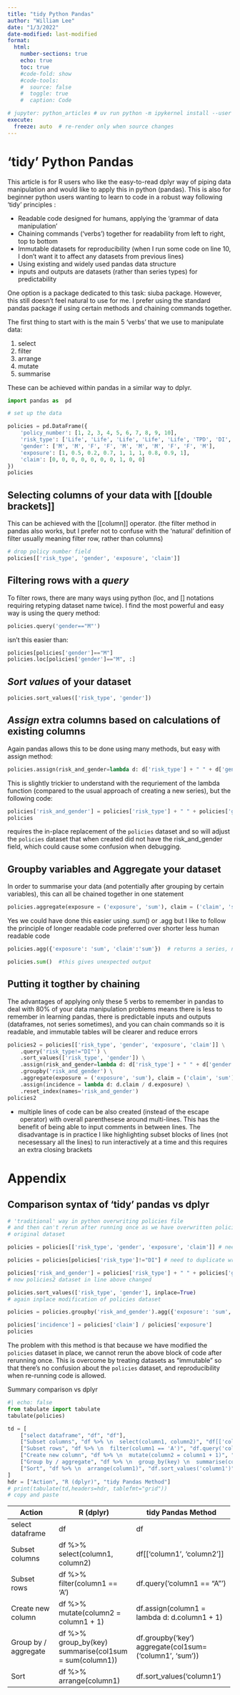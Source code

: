 ```yaml
---
title: "tidy Python Pandas"
author: "William Lee"
date: "1/3/2022"
date-modified: last-modified
format: 
  html:
    number-sections: true
    echo: true
    toc: true
    #code-fold: show
    #code-tools:
    #  source: false
    #  toggle: true
    #  caption: Code

# jupyter: python_articles # uv run python -m ipykernel install --user --name python_articles
execute:
  freeze: auto  # re-render only when source changes
---
```


# ‘tidy’ Python Pandas

This article is for R users who like the easy-to-read dplyr way of piping data manipulation and would like to apply this in python (pandas).
This is also for beginner python users wanting to learn to code in a robust way following ‘tidy’ principles :

- Readable code designed for humans, applying the 'grammar of data manipulation'
- Chaining commands ('verbs') together for readability from left to right, top to bottom
- Immutable datasets for reproducibility (when I run some code on line 10, I don’t want it to affect any datasets from previous lines)
- Using existing and widely used pandas data structure
- inputs and outputs are datasets (rather than series types) for predictability

One option is a package dedicated to this task: siuba package. However, this still doesn’t feel natural to use for me. I prefer using the standard pandas package if using certain methods and chaining commands together.

The first thing to start with is the main 5 'verbs' that we use to manipulate data:

1. select
2. filter
3. arrange
4. mutate
5. summarise

These can be achieved within pandas in a similar way to dplyr.

```python
import pandas as  pd

# set up the data

policies = pd.DataFrame({
    'policy_number': [1, 2, 3, 4, 5, 6, 7, 8, 9, 10],
    'risk_type': ['Life', 'Life', 'Life', 'Life', 'Life', 'TPD', 'DI', 'TPD', 'DI', 'Trauma'],
    'gender': ['M', 'M', 'F', 'F', 'M', 'M', 'M', 'F', 'F', 'M'],
    'exposure': [1, 0.5, 0.2, 0.7, 1, 1, 1, 0.8, 0.9, 1],
    'claim': [0, 0, 0, 0, 0, 0, 0, 1, 0, 0]
})
policies
```

## Selecting columns of your data with **[[double brackets]]**
This can be achieved with the [[column]] operator. (the filter method in pandas 
also works, but I prefer not to confuse with the 'natural' definition of filter
usually meaning filter row, rather than columns)

```python
# drop policy number field
policies[['risk_type', 'gender', 'exposure', 'claim']]
```

## Filtering rows with a ***query***

To filter rows, there are many ways using python (loc, and [] notations requiring retyping dataset name twice). I find the most powerful and easy way is using the query method:

```python
policies.query('gender=="M"')
```

isn't this easier than:

```python
policies[policies['gender']=="M"]
policies.loc[policies['gender']=="M", :]
```

## ***Sort values*** of your dataset

```python
policies.sort_values(['risk_type', 'gender'])
```

## ***Assign*** extra columns based on calculations of existing columns

Again pandas allows this to be done using many methods, but easy with assign method:

```python
policies.assign(risk_and_gender=lambda d: d['risk_type'] + " " + d['gender'])
```

This is slightly trickier to understand with the requriement of the lambda function (compared to the usual approach of creating a new series), but the following code:

```python
policies['risk_and_gender'] = policies['risk_type'] + " " + policies['gender']
policies
```

requires the in-place replacement of the `policies` dataset and so will adjust the `policies` dataset that when created did not have the risk_and_gender field, which could cause some confusion when debugging.

## **Groupby** variables and **Aggregate** your dataset 

In order to summarise your data (and potentially after grouping by certain variables), this can all be chained together in one statement

```python
policies.aggregate(exposure = ('exposure', 'sum'), claim = ('claim', 'sum'))
```

Yes we could have done this easier using .sum() or .agg but I like to follow the principle of longer readable code preferred over shorter less human readable code

```python
policies.agg({'exposure': 'sum', 'claim':'sum'})  # returns a series, not a dataframe
```

```python
policies.sum()  #this gives unexpected output
```

## Putting it togther by chaining

The advantages of applying only these 5 verbs to remember in pandas to deal with 80% of your data manipulation problems means there is less to remember in learning pandas, there is predictable inputs and outputs (dataframes, not series sometimes), and you can chain commands so it is readable, and immutable tables will be clearer and reduce errors

```python
policies2 = policies[['risk_type', 'gender', 'exposure', 'claim']] \
    .query('risk_type!="DI"') \
    .sort_values(['risk_type', 'gender']) \
    .assign(risk_and_gender=lambda d: d['risk_type'] + " " + d['gender']) \
    .groupby('risk_and_gender') \
    .aggregate(exposure = ('exposure', 'sum'), claim = ('claim', 'sum')) \
    .assign(incidence = lambda d: d.claim / d.exposure) \
    .reset_index(names='risk_and_gender')
policies2
```

* multiple lines of code can be also created (instead of the escape \ operator) with overall parenthesese around multi-lines. This has the benefit of being able to input comments in between lines. The disadvantage is in practice I like highlighting subset blocks of lines (not necesessary all the lines) to run interactively at a time and this requires an extra closing brackets

# Appendix 
## Comparison syntax of 'tidy' pandas vs dplyr


```python
# 'traditional' way in python overwriting policies file
# and then can't rerun after running once as we have overwritten policies 
# original dataset

policies = policies[['risk_type', 'gender', 'exposure', 'claim']] # need a copy

policies = policies[policies['risk_type']!="DI"] # need to duplicate writing of policies

policies['risk_and_gender'] = policies['risk_type'] + " " + policies['gender'] 
# now policies2 dataset in line above changed

policies.sort_values(['risk_type', 'gender'], inplace=True)
# again inplace modification of policies dataset

policies = policies.groupby('risk_and_gender').agg({'exposure': 'sum', 'claim':'sum'})

policies['incidence'] = policies['claim'] / policies['exposure']
policies
```

The problem with this method is that because we have modified the `policies` dataset in place, we cannot rerun the above block of code after rerunning once.
This is overcome by treating datasets as "immutable" so that there's no confusion about the `policies` dataset, and reproducibility when re-running code is allowed.

Summary comparison vs dplyr

```python
#| echo: false
from tabulate import tabulate
tabulate(policies)

td = [
    ["select dataframe", "df", "df"],
    ["Subset columns", "df %>% \n  select(column1, column2)", "df[['column1', 'column2']]"],
    ["Subset rows", "df %>% \n  filter(column1 == 'A')", "df.query('column1 == \"A\"')"],
    ["Create new column", "df %>% \n  mutate(column2 = column1 + 1)", "df.assign(column1 = lambda d: d.column1 + 1)"],
    ["Group by / aggregate", "df %>% \n  group_by(key) \n  summarise(col1sum = sum(column1))", "df.groupby('key') \\ \n  aggregate(col1sum=('column1', 'sum'))"],
    ["Sort", "df %>% \n  arrange(column1)", "df.sort_values('column1')"],
]
hdr = ["Action", "R (dplyr)", "tidy Pandas Method"]
# print(tabulate(td,headers=hdr, tablefmt="grid"))
# copy and paste
```

+----------------------+-------------------------------------+----------------------------------------------+
| Action               | R (dplyr)                           | tidy Pandas Method                           |
+======================+=====================================+==============================================+
| select dataframe     | df                                  | df                                           |
+----------------------+-------------------------------------+----------------------------------------------+
| Subset columns       | df %>%                              | df[['column1', 'column2']]                   |
|                      |   select(column1, column2)          |                                              |
+----------------------+-------------------------------------+----------------------------------------------+
| Subset rows          | df %>%                              | df.query('column1 == "A"')                   |
|                      |   filter(column1 == 'A')            |                                              |
+----------------------+-------------------------------------+----------------------------------------------+
| Create new column    | df %>%                              | df.assign(column1 = lambda d: d.column1 + 1) |
|                      |   mutate(column2 = column1 + 1)     |                                              |
+----------------------+-------------------------------------+----------------------------------------------+
| Group by / aggregate | df %>%                              | df.groupby('key') \                          |
|                      |   group_by(key)                     |   aggregate(col1sum=('column1', 'sum'))      |
|                      |   summarise(col1sum = sum(column1)) |                                              |
+----------------------+-------------------------------------+----------------------------------------------+
| Sort                 | df %>%                              | df.sort_values('column1')                    |
|                      |   arrange(column1)                  |                                              |
+----------------------+-------------------------------------+----------------------------------------------+
